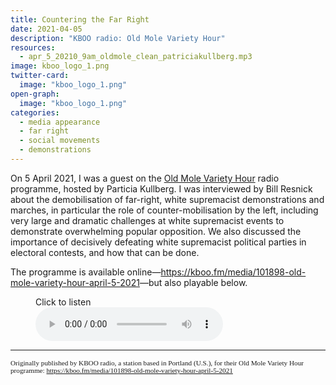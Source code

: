 ```yaml
---
title: Countering the Far Right
date: 2021-04-05
description: "KBOO radio: Old Mole Variety Hour"
resources: 
  - apr_5_20210_9am_oldmole_clean_patriciakullberg.mp3
image: kboo_logo_1.png
twitter-card:
  image: "kboo_logo_1.png"
open-graph:
  image: "kboo_logo_1.png"
categories:
  - media appearance
  - far right
  - social movements
  - demonstrations
---
```


On 5 April 2021, I was a guest on the [Old Mole Variety Hour](https://kboo.fm/program/old-mole-variety-hour) radio programme, hosted by Particia Kullberg. I was interviewed by Bill Resnick about the demobilisation of far-right, white supremacist demonstrations and marches, in particular the role of counter-mobilisation by the left, including very large and dramatic challenges at white supremacist events to demonstrate overwhelming popular opposition. We also discussed the importance of decisively defeating white supremacist political parties in electoral contests, and how that can be done. 

The programme is available online---<https://kboo.fm/media/101898-old-mole-variety-hour-april-5-2021>---but also playable below.

<figure>
<figcaption>Click to listen</figcaption>
<audio controls src="apr_5_20210_9am_oldmole_clean_patriciakullberg.mp3">
        Your browser does not support the
        <code>audio</code> element.
</audio>
</figure>



******

<span style="font-family:Garamond; font-size:0.8em;">Originally published by KBOO radio, a station based in Portland (U.S.), for their Old Mole Variety Hour programme: <a href="https://kboo.fm/media/101898-old-mole-variety-hour-april-5-2021">https://kboo.fm/media/101898-old-mole-variety-hour-april-5-2021</a></span>
